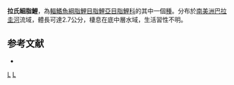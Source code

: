 {{Speciesbox
| taxon = Aphyocharax rathbuni
| status = NE
| status_system = IUCN3.1
| authority =  [[Eigenmann|Eigenmann]], 1907
| synonyms = *''Aphyocharax stramineus''<br /><small>Eigenmann, 1907</small>
}}
'''拉氏細脂鯉'''，為[[輻鰭魚綱|輻鰭魚綱]][[脂鯉目|脂鯉目]][[脂鯉亞目|脂鯉亞目]][[脂鯉科|脂鯉科]]的其中一個[[種|種]]。分布於[[南美洲|南美洲]][[巴拉圭河|巴拉圭河]]流域，體長可達2.7公分，棲息在底中層水域，生活習性不明。

==参考文献==
{{refbegin}}
*{{FishBase_species|genus=Aphyocharax|species=rathbuni|year=2013|month=10}}
{{refend}}

{{Taxonbar|from=Q3761710}}

[[Category:細脂鯉屬|L]]
[[Category:1907年描述的鱼类|L]]


{{魚類小作品}}
{{biology-stub}}